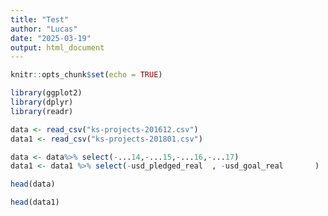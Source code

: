 ```yaml
---
title: "Test"
author: "Lucas"
date: "2025-03-19"
output: html_document
---
```


```r
knitr::opts_chunk$set(echo = TRUE)
```
```r
library(ggplot2)
library(dplyr)
library(readr)
```

```r
data <- read_csv("ks-projects-201612.csv")
data1 <- read_csv("ks-projects-201801.csv")
```

```r
data <- data%>% select(-...14,-...15,-...16,-...17)
data1 <- data1 %>% select(-usd_pledged_real  , -usd_goal_real       )
```

```r
head(data)
```

```r
head(data1)
```

